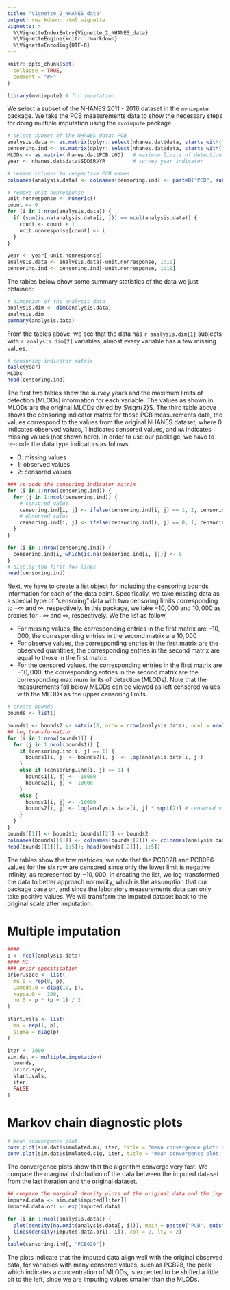 ```yaml
---
title: "Vignette_2_NHANES_data"
output: rmarkdown::html_vignette
vignette: >
  %\VignetteIndexEntry{Vignette_2_NHANES_data}
  %\VignetteEngine{knitr::rmarkdown}
  %\VignetteEncoding{UTF-8}
---
```


```r
knitr::opts_chunk$set(
  collapse = TRUE,
  comment = "#>"
)
```

```r
library(mvnimpute) # for imputation
```

We select a subset of the NHANES 2011 - 2016 dataset in the `mvnimpute` package. We take the PCB measurements data to show the necessary steps for doing multiple imputation using the `mvnimpute` package.

```r
# select subset of the NHANES data: PCB
analysis.data <- as.matrix(dplyr::select(nhanes.dat$data, starts_with("LBC") & !ends_with("LA")))                      
censoring.ind <- as.matrix(dplyr::select(nhanes.dat$data, starts_with("LBD")))
MLODs <- as.matrix(nhanes.dat$PCB.LOD)   # maximum limits of detection (LMODs)
year <- nhanes.dat$data$SDDSRVYR         # survey year indicator

# rename columns to respective PCB names
colnames(analysis.data) <- colnames(censoring.ind) <- paste0("PCB", substr(colnames(analysis.data), 4, 6))

# remove unit nonresponse
unit.nonresponse <- numeric()
count <- 0
for (i in 1:nrow(analysis.data)) {
  if (sum(is.na(analysis.data[i, ])) == ncol(analysis.data)) {
    count <- count + 1
    unit.nonresponse[count] <- i
  }
}

year <- year[-unit.nonresponse]
analysis.data <- analysis.data[-unit.nonresponse, 1:10]
censoring.ind <- censoring.ind[-unit.nonresponse, 1:10]
```

The tables below show some summary statistics of the data we just obtained: 

```r
# dimension of the analysis data
analysis.dim <- dim(analysis.data)
analysis.dim
summary(analysis.data)
```

From the tables above, we see that the data has `r analysis.dim[1]` subjects with `r analysis.dim[2]` variables, almost every variable has a few missing values.

```r
# censoring indicator matrix
table(year)
MLODs
head(censoring.ind)
```

The first two tables show the survey years and the maximum limits of detection (MLODs) information for each variable. The values as shown in MLODs are the original MLODs divied by $\sqrt{2}$. The third table above shows the censoring indicator matrix for those PCB measurements data, the values correspond to the values from the original NHANES dataset, where 0 indicates observed values, 1 indicates censored values, and `NA` indicates missing values (not shown here). In order to use our package, we have to re-code the data type indicators as follows:

* 0: missing values
* 1: observed values
* 2: censored values

```r
### re-code the censoring indicator matrix
for (i in 1:nrow(censoring.ind)) {
  for (j in 1:ncol(censoring.ind)) {
    # censored value
    censoring.ind[i, j] <- ifelse(censoring.ind[i, j] == 1, 2, censoring.ind[i, j])
    # observed value
    censoring.ind[i, j] <- ifelse(censoring.ind[i, j] == 0, 1, censoring.ind[i, j])
  }
}

for (i in 1:nrow(censoring.ind)) {
  censoring.ind[i, which(is.na(censoring.ind[i, ]))] <- 0
}
# display the first few lines
head(censoring.ind)
```

Next, we have to create a list object for including the censoring bounds information for each of the data point. Specifically, we take missing data as a special type of "censoring" data with two censoring limits corresponding to $-\infty$ and $\infty$, respectively. In this package, we take $-10,000$ and $10,000$ as proxies for $-\infty$ and $\infty$, respectively. We the list as follow,

* For missing values, the corresponding entries in the first matrix are $-10,000$, the corresponding entries in the second matrix are $10,000$
* For observe values, the corresponding entries in the first matrix are the observed quantities, the corresponding entries in the second matrix are equal to those in the first matrix
* For the censored values, the corresponding entries in the first matrix are $-10,000$, the corresponding entries in the second matrix are the corresponding maximum limits of detection (MLODs). Note that the measurements fall below MLODs can be viewed as left censored values with the MLODs as the upper censoring limits.

```r
# create bounds
bounds <- list()

bounds1 <- bounds2 <- matrix(0, nrow = nrow(analysis.data), ncol = ncol(analysis.data))
## log transformation
for (i in 1:nrow(bounds1)) {
  for (j in 1:ncol(bounds1)) {
    if (censoring.ind[i, j] == 1) {
      bounds1[i, j] <- bounds2[i, j] <- log(analysis.data[i, j])
    }
    else if (censoring.ind[i, j] == 0) {
      bounds1[i, j] <- -10000
      bounds2[i, j] <- 10000
    }
    else {
      bounds1[i, j] <- -10000
      bounds2[i, j] <- log(analysis.data[i, j] * sqrt(2)) # censored values are MLODs/sqrt(2)
    }
  }
}
bounds[[1]] <- bounds1; bounds[[2]] <- bounds2
colnames(bounds[[1]]) <- colnames(bounds[[2]]) <- colnames(analysis.data)
head(bounds[[1]][, 1:5]); head(bounds[[2]][, 1:5])
```

The tables show the tow matrices, we note that the PCB028 and PCB066 values for the six row are censored since only the lower limit is negative infinity, as represented by $-10,000$. In creating the list, we log-transformed the data to better approach normality, which is the assumption that our package base on, and since the laboratory measurements data can only take positive values. We will transform the imputed dataset back to the original scale after imputation.

# Multiple imputation

```r
####
p <- ncol(analysis.data)
#### MI
### prior specification
prior.spec <- list(
  mu.0 = rep(0, p),
  Lambda.0 = diag(10, p),
  kappa.0 =  100,
  nu.0 = p * (p + 1) / 2
)

start.vals <- list(
  mu = rep(1, p),
  sigma = diag(p)
)

iter <- 1000
sim.dat <- multiple.imputation(
  bounds,
  prior.spec,
  start.vals,
  iter,
  FALSE
)
```

# Markov chain diagnostic plots

```r
# mean convergence plot
conv.plot(sim.dat$simulated.mu, iter, title = "mean convergence plot: all PCB")
conv.plot(sim.dat$simulated.sig, iter, title = "mean convergence plot: all PCB")
```

The convergence plots show that the algorithm converge very fast. We compare the marginal distribution of the data between the imputed dataset from the last iteration and the original dataset.

```r
## compare the marginal density plots of the original data and the imputed data (last iteration)
imputed.data <- sim.dat$imputed[[iter]]
imputed.data.ori <- exp(imputed.data)

for (i in 1:ncol(analysis.data)) {
  plot(density(na.omit(analysis.data[, i])), main = paste0("PCB", substr(colnames(analysis.data)[i], 4, 6)))
  lines(density(imputed.data.ori[, i]), col = 2, lty = 2)
}
table(censoring.ind[, "PCB028"])
```

The plots indicate that the imputed data align well with the original observed data, for variables with many censored values, such as PCB28, the peak which indicates a concentration of MLODs, is expected to be shifted a little bit to the left, since we are imputing values smaller than the MLODs.


